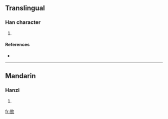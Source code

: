{{see|敓}}
==Translingual==

===Han character===
{{Han char|rn=66|rad=攴|as=07|sn=11|four=|canj=金山人大 (CUOK), X金山人大 (XCUOK)}}

# {{defn|Han|sort=攴07}}

====References====
* {{Han ref|kx=0472.051|hdz=21463.060|uh=655A|ud=25946}}

----

==Mandarin==

===Hanzi===
{{cmn-hanzi|pin=[[duó]] ([[duo2]]), [[liǎn]] ([[lian3]])|wg=to<sup>2</sup>, lien<sup>3</sup>}}

# {{defn|Mandarin}}

[[fr:敚]]